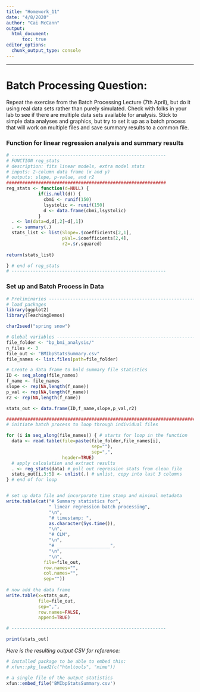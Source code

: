 ---
title: "Homework_11"
date: "4/8/2020"
author: "Cai McCann"
output: 
  html_document:
      toc: true
editor_options: 
  chunk_output_type: console
---

--------------------------------------------------------------------------------

# Batch Processing Question: 

Repeat the exercise from the Batch Processing Lecture (7th April), but do it using real data sets rather than purely simulated. Check with folks in your lab to see if there are multiple data sets available for analysis. Stick to simple data analyses and graphics, but try to set it up as a batch process that will work on multiple files and save summary results to a common file.

### Function for linear regression analysis and summary results

```{r linear regression function} 

# ----------------------------------------------------------
# FUNCTION reg_stats
# description: fits linear models, extra model stats
# inputs: 2-column data frame (x and y)
# outputs: slope, p-value, and r2
############################################################
reg_stats <- function(d=NULL) {
            if(is.null(d)) {
              cbmi <- runif(150) 
              lsystolic <- runif(150) 
              d <- data.frame(cbmi,lsystolic)
            }  
  . <- lm(data=d,d[,2]~d[,1])
  . <- summary(.)
  stats_list <- list(Slope=.$coefficients[2,1],
                     pVal=.$coefficients[2,4],
                     r2=.$r.squared)
  
return(stats_list)

} # end of reg_stats
# ----------------------------------------------------------

```


### Set up and Batch Process in Data

```{r setup and batch process, warning=FALSE, message=FALSE}
# Preliminaries ---------------------------------------------------------
# load packages
library(ggplot2)
library(TeachingDemos)

char2seed("spring snow")

# Global variables ---------------------------------------------------------
file_folder <- "bp_bmi_analysis/" 
n_files <- 3
file_out <- "BMIbpStatsSummary.csv"
file_names <- list.files(path=file_folder)

# Create a data frame to hold summary file statistics
ID <- seq_along(file_names)
f_name <- file_names
slope <- rep(NA,length(f_name))
p_val <- rep(NA,length(f_name))
r2 <- rep(NA,length(f_name))

stats_out <- data.frame(ID,f_name,slope,p_val,r2)

#########################################################################
# initiate batch process to loop through individual files

for (i in seq_along(file_names)) { # starts for loop in the function
  data <- read.table(file=paste(file_folder,file_names[i],
                                sep=""),
                                sep=",",
                     header=TRUE)
  # apply calculation and extract results
  . <- reg_stats(data) # pull out regression stats from clean file
  stats_out[i,3:5] <- unlist(.) # unlist, copy into last 3 columns
} # end of for loop


# set up data file and incorporate time stamp and minimal metadata
write.table(cat("# Summary statistics for",
                " linear regression batch processing", 
                "\n",
                "# timestamp: ",
                as.character(Sys.time()),
                "\n",
                "# CLM", 
                "\n",
                "# ____________________", 
                "\n",
                "\n",
              file=file_out,
              row.names="",
              col.names="",
              sep=""))
                
# now add the data frame
write.table(x=stats_out,
            file=file_out,
            sep=",",
            row.names=FALSE,
            append=TRUE)

# ----------------------------------------------------------

print(stats_out)

```

*Here is the resulting output CSV for reference:*

```{r, echo=FALSE}
# installed package to be able to embed this: 
# xfun::pkg_load2(c("htmltools", "mime"))

# a single file of the output statistics
xfun::embed_file('BMIbpStatsSummary.csv')

```